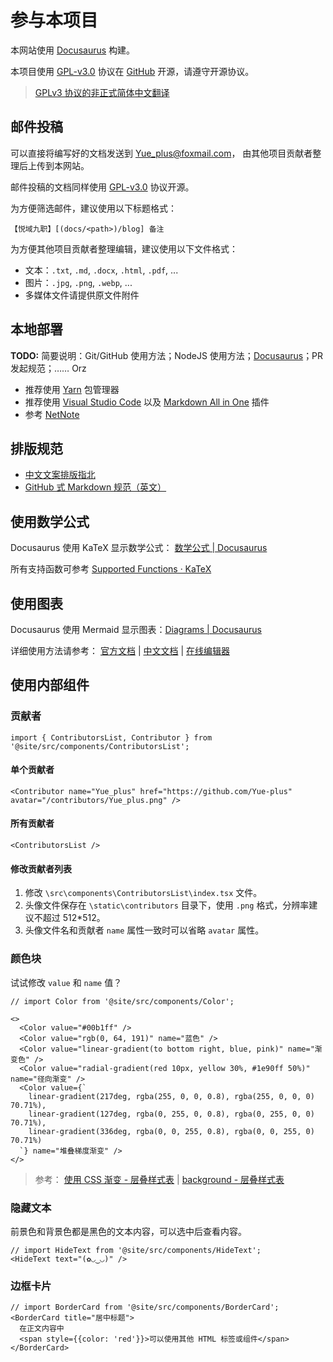 # 参与本项目

本网站使用 [Docusaurus](https://docusaurus.io/zh-CN/docs) 构建。

本项目使用 [GPL-v3.0](https://github.com/Yue-plus/JVTC.Yue.Zone/blob/main/LICENSE)
协议在 [GitHub](https://github.com/Yue-plus/JVTC.Yue.Zone) 开源，请遵守开源协议。

> [GPLv3 协议的非正式简体中文翻译](https://jxself.org/translations/gpl-3.zh.shtml)

## 邮件投稿

可以直接将编写好的文档发送到 [Yue_plus@foxmail.com](mailto:Yue_plus@foxmail.com)，
由其他项目贡献者整理后上传到本网站。

邮件投稿的文档同样使用 [GPL-v3.0](https://github.com/Yue-plus/JVTC.Yue.Zone/blob/main/LICENSE) 协议开源。

为方便筛选邮件，建议使用以下标题格式：

```text
【悦域九职】[(docs/<path>)/blog] 备注
```

为方便其他项目贡献者整理编辑，建议使用以下文件格式：

- 文本：`.txt`, `.md`, `.docx`, `.html`, `.pdf`, ...
- 图片：`.jpg`, `.png`, `.webp`, ...
- 多媒体文件请提供原文件附件

## 本地部署

**TODO:** 简要说明：Git/GitHub 使用方法；NodeJS 使用方法；[Docusaurus](https://docusaurus.io/zh-CN/docs)；PR 发起规范；…… Orz

- 推荐使用 [Yarn](https://classic.yarnpkg.cn/docs) 包管理器
- 推荐使用 [Visual Studio Code](https://code.visualstudio.com/)
  以及 [Markdown All in One](https://marketplace.visualstudio.com/items?itemName=yzhang.markdown-all-in-one) 插件
- 参考 [NetNote](https://net.note.yue.zone/start/start.html#%E5%9C%A8%E5%BC%80%E5%A7%8B%E4%B9%8B%E5%89%8D)

## 排版规范

- [中文文案排版指北](https://github.com/sparanoid/chinese-copywriting-guidelines/blob/master/README.zh-Hans.md)
- [GitHub 式 Markdown 规范（英文）](https://github.github.com/gfm/)

## 使用数学公式

Docusaurus 使用 KaTeX 显示数学公式： [数学公式 | Docusaurus](https://docusaurus.io/zh-CN/docs/markdown-features/math-equations)

所有支持函数可参考 [Supported Functions · KaTeX](https://katex.org/docs/supported.html)

## 使用图表

Docusaurus 使用 Mermaid 显示图表：[Diagrams | Docusaurus](https://docusaurus.io/zh-CN/docs/markdown-features/diagrams)

详细使用方法请参考：
[官方文档](https://mermaid.js.org/intro/)
| [中文文档](https://github.com/mermaid-js/mermaid/blob/develop/README.zh-CN.md)
| [在线编辑器](https://mermaid.live/edit)

## 使用内部组件

### 贡献者

```tsx
import { ContributorsList, Contributor } from '@site/src/components/ContributorsList';
```

#### 单个贡献者

```tsx live
<Contributor name="Yue_plus" href="https://github.com/Yue-plus" avatar="/contributors/Yue_plus.png" />
```

#### 所有贡献者

```tsx live
<ContributorsList />
```

#### 修改贡献者列表

1. 修改 `\src\components\ContributorsList\index.tsx` 文件。
2. 头像文件保存在 `\static\contributors` 目录下，使用 `.png` 格式，分辨率建议不超过 512*512。
3. 头像文件名和贡献者 `name` 属性一致时可以省略 `avatar` 属性。

### 颜色块

试试修改 `value` 和 `name` 值？

```tsx live
// import Color from '@site/src/components/Color';

<>
  <Color value="#00b1ff" />
  <Color value="rgb(0, 64, 191)" name="蓝色" />
  <Color value="linear-gradient(to bottom right, blue, pink)" name="渐变色" />
  <Color value="radial-gradient(red 10px, yellow 30%, #1e90ff 50%)" name="径向渐变" />
  <Color value={`
    linear-gradient(217deg, rgba(255, 0, 0, 0.8), rgba(255, 0, 0, 0) 70.71%),
    linear-gradient(127deg, rgba(0, 255, 0, 0.8), rgba(0, 255, 0, 0) 70.71%),
    linear-gradient(336deg, rgba(0, 0, 255, 0.8), rgba(0, 0, 255, 0) 70.71%)
  `} name="堆叠梯度渐变" />
</>
```

> 参考：
> [使用 CSS 渐变 - 层叠样式表](https://developer.mozilla.org/zh-CN/docs/Web/CSS/CSS_images/Using_CSS_gradients)
> | [background - 层叠样式表](https://developer.mozilla.org/zh-CN/docs/Web/CSS/background)

### 隐藏文本

前景色和背景色都是黑色的文本内容，可以选中后查看内容。

```tsx live
// import HideText from '@site/src/components/HideText';
<HideText text="(✿◡‿◡)" />
```

### 边框卡片

```tsx live
// import BorderCard from '@site/src/components/BorderCard';
<BorderCard title="居中标题">
  在正文内容中
  <span style={{color: 'red'}}>可以使用其他 HTML 标签或组件</span>
</BorderCard>
```
